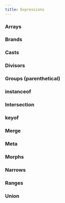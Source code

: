```yaml
---
title: Expressions
---
```


### Arrays

### Brands

### Casts

### Divisors

### Groups (parenthetical)

### instanceof

### Intersection

### keyof

### Merge

### Meta

### Morphs

### Narrows

### Ranges

### Union
